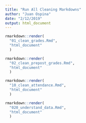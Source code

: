 ```yaml
---
title: "Run All Cleaning Markdowns"
author: "Juan Ospina"
date: "2/12/2019"
output: html_document
---
```


```r
rmarkdown::render(
  "01_clean_grades.Rmd", 
  "html_document"
  )

rmarkdown::render(
  "02_clean_prepost_grades.Rmd", 
  "html_document"
  )

rmarkdown::render(
  "10_clean_attendance.Rmd", 
  "html_document"
  )

rmarkdown::render(
  "020_understand_data.Rmd", 
  "html_document"
  )
```

